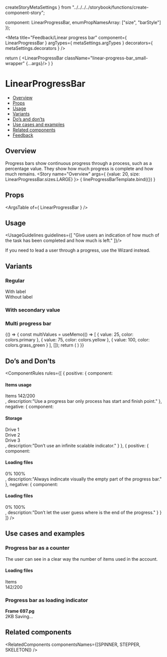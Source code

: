   createStoryMetaSettings
} from "../../../../storybook/functions/create-component-story";

  component: LinearProgressBar,
  enumPropNamesArray: ["size", "barStyle"]
});

<Meta
  title="Feedback/Linear progress bar"
  component={ LinearProgressBar }
  argTypes={ metaSettings.argTypes }
  decorators={ metaSettings.decorators }
/>

<!--- Component template -->

  return (
    <LinearProgressBar className="linear-progress-bar_small-wrapper" {...args}/>
  )
} 

<!--- Component documentation -->

# LinearProgressBar
- [Overview](#overview)
- [Props](#props)
- [Usage](#usage)
- [Variants](#variants)
- [Do’s and don’ts](#dos-and-donts)
- [Use cases and examples](#use-cases-and-examples)
- [Related components](#related-components)
- [Feedback](#feedback)

## Overview
Progress bars show continuous progress through a process, such as a percentage value. They show how much progress is complete and how much remains.
<Canvas>
  <Story name="Overview"
         args={ {value: 20, size: LinearProgressBar.sizes.LARGE} }>
    { lineProgressBarTemplate.bind({}) }
  </Story>
</Canvas>

## Props
<ArgsTable of={ LinearProgressBar } />

## Usage
<UsageGuidelines guidelines={[
  "Give users an indication of how much of the task has been completed and how much is left."
]}/>

<Tip>If you need to lead a user through a progress, use the <Link href="/?path=/docs/navigation-wizard--overview" size={Link.sizes.SMALL} withoutSpacing>Wizard</Link> instead.</Tip>

## Variants
### Regular
<Canvas>
  <Story name="Regular">
    <div className="linear-progress-bar_column">
      <div className="linear-progress-bar_block">
        <LinearProgressBar className="linear-progress-bar_small-wrapper" indicateProgress value={30} size={LinearProgressBar.sizes.LARGE} />
        With label
      </div>
      <div className="linear-progress-bar_block">
        <LinearProgressBar className="linear-progress-bar_small-wrapper" value={30} size={LinearProgressBar.sizes.LARGE} />
        Without label
      </div>
    </div>
  </Story>
</Canvas>

### With secondary value
<Canvas>
  <Story name="With secondary value">
    <LinearProgressBar className="linear-progress-bar_small-wrapper" value={50} indicateProgress valueSecondary={65} size={LinearProgressBar.sizes.LARGE} />
  </Story>
</Canvas>

### Multi progress bar
<Canvas>
  <Story name="Multi progress bar">
    {() => {
      const multiValues = useMemo(() => [
        { value: 25, color: colors.primary },
        { value: 75, color: colors.yellow },
        { value: 100, color: colors.grass_green }
      ], []);
      return (
        <LinearProgressBar
          className="linear-progress-bar_big-wrapper"
          value={25}
          size={LinearProgressBar.sizes.LARGE}
          indicateProgress
          multi
          multiValues={multiValues}
        />
      )
    }}
  </Story>
</Canvas>

## Do’s and Don’ts
<ComponentRules
  rules={[
    {
      positive: {
        component:
          <DialogContentContainer className="linear-progress-bar_dialog-wrapper">
            <h4>Items usage</h4>
            <div className="linear-progress-bar_inline-wrapper">
              <span>Items</span>
              <span>142/200</span>
            </div>
            <LinearProgressBar value={71} />
          </DialogContentContainer>,
        description:"Use a progress bar only process has start and finish point."
      },
      negative: {
        component:
          <DialogContentContainer className="linear-progress-bar_dialog-wrapper">
            <h4>Storage</h4>
            <div className="linear-progress-bar_row-wrapper"><div className="linear-progress-bar_title">Drive 1</div><LinearProgressBar className="linear-progress-bar_without-bg" value={88} /></div>
            <div className="linear-progress-bar_row-wrapper"><div className="linear-progress-bar_title">Drive 2</div><LinearProgressBar className="linear-progress-bar_without-bg" value={46} /></div>
            <div className="linear-progress-bar_row-wrapper"><div className="linear-progress-bar_title">Drive 3</div><LinearProgressBar className="linear-progress-bar_without-bg" value={72} /></div>
          </DialogContentContainer>,
        description:"Don’t use an infinite scalable indicator."
      }
    },
    {
      positive: {
        component:
          <DialogContentContainer className="linear-progress-bar_dialog-wrapper">
            <h4>Loading files</h4>
            <div className="linear-progress-bar_inline-wrapper">
              <span>0%</span>
              <span>100%</span>
            </div>
            <LinearProgressBar value={50} />
          </DialogContentContainer>,
        description:"Always indincate visually the empty part of the progress bar."
      },
      negative: {
        component:
          <DialogContentContainer className="linear-progress-bar_dialog-wrapper">
            <h4>Loading files</h4>
            <div className="linear-progress-bar_inline-wrapper">
              <span>0%</span>
              <span>100%</span>
            </div>
            <LinearProgressBar className="linear-progress-bar_without-bg" value={50} />
          </DialogContentContainer>,
        description:"Don’t let the user guess where is the end of the progress."
      }
    }
  ]}
/>

## Use cases and examples
### Progress bar as a counter
The user can see in a clear way the number of items used in the account.
<Canvas>
  <Story name="Progress bar as a counter">
    <div className="linear-progress-bar_box">
      <h4>Loading files</h4>
      <div className="linear-progress-bar_inline-wrapper">
        <div className="linear-progress-bar_icon-wrapper">Items<Icon icon={Info} /></div>
        <span>142/200</span>
      </div>
      <LinearProgressBar 
        value={71} 
        size={LinearProgressBar.sizes.LARGE} 
        barStyle={LinearProgressBar.styles.POSITIVE} 
      />
    </div>
  </Story>
</Canvas>

### Progress bar as loading indicator
<Canvas>
  <Story name="Progress bar as loading indicator">
    <div className="linear-progress-bar_box-wrapper">
      <div className="linear-progress-bar_row">
        <div className="linear-progress-bar_img" />
        <div className="linear-progress-bar_aside">
          <b>Frame 697.pg</b>
          <BreadcrumbsBar className="linear-progress-bar_breadcrumbs">
            <BreadcrumbItem text="Hadas Test" />
            <BreadcrumbItem text="Activity 6" />
          </BreadcrumbsBar>
          <div className="linear-progress-bar_inline-wrapper">
            <span>2KB</span>
            <span>Saving...</span>
          </div>
        </div>
      </div>
      <LinearProgressBar 
        value={71} 
      />
    </div>
  </Story>
</Canvas>

## Related components
<RelatedComponents componentsNames={[SPINNER, STEPPER, SKELETON]} />
